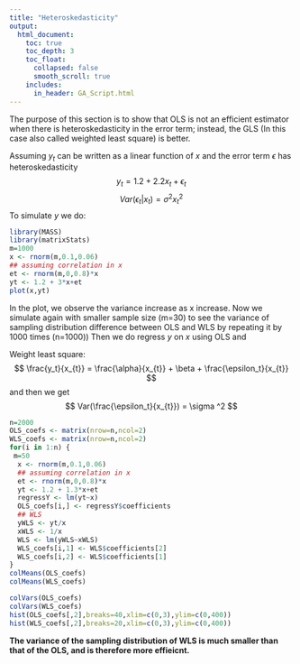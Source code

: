 ```yaml
---
title: "Heteroskedasticity"
output:
  html_document:
    toc: true
    toc_depth: 3
    toc_float:
      collapsed: false
      smooth_scroll: true
    includes:
      in_header: GA_Script.html
---
```


The purpose of this section is to show that OLS is not an efficient estimator when there is heteroskedasticity in the error term; instead, the GLS (In this case also called weighted least square) is better.

Assuming $y_t$ can be written as a linear function of $x$ and the error term $\epsilon$ has heteroskedasticity
$$y_t = 1.2 + 2.2 x_{t}  + \epsilon_t $$
$$ Var(\epsilon_t | x_t) = \sigma^2 x_{t}^2 $$
To simulate $y$ we do:
```r
library(MASS)
library(matrixStats)
m=1000
x <- rnorm(m,0.1,0.06)
## assuming correlation in x
et <- rnorm(m,0,0.8)*x
yt <- 1.2 + 3*x+et
plot(x,yt)
```
     
In the plot, we observe the variance increase as x increase.
Now we simulate again with smaller sample size (m=30) to see the variance of sampling distribution difference between OLS and WLS by repeating it by 1000 times (n=1000))
Then we do regress $y$ on $x$ using OLS and

Weight least square:
$$ \frac{y_t}{x_{t}} = \frac{\alpha}{x_{t}}  + \beta + \frac{\epsilon_t}{x_{t}}  $$
and then we get $$ Var(\frac{\epsilon_t}{x_{t}}) = \sigma ^2 $$

```r
n=2000
OLS_coefs <- matrix(nrow=n,ncol=2)
WLS_coefs <- matrix(nrow=n,ncol=2)
for(i in 1:n) {
 m=50
  x <- rnorm(m,0.1,0.06)
  ## assuming correlation in x
  et <- rnorm(m,0,0.8)*x
  yt <- 1.2 + 1.3*x+et
  regressY <- lm(yt~x)
  OLS_coefs[i,] <- regressY$coefficients 
  ## WLS
  yWLS <- yt/x
  xWLS <- 1/x
  WLS <- lm(yWLS~xWLS)
  WLS_coefs[i,1] <- WLS$coefficients[2]
  WLS_coefs[i,2] <- WLS$coefficients[1]
}
colMeans(OLS_coefs)
colMeans(WLS_coefs)
```


```r
colVars(OLS_coefs)
colVars(WLS_coefs)
hist(OLS_coefs[,2],breaks=40,xlim=c(0,3),ylim=c(0,400))
hist(WLS_coefs[,2],breaks=20,xlim=c(0,3),ylim=c(0,400))
```
    

**The variance of the sampling distribution of WLS is much smaller than that of the OLS, and is therefore more effieicnt.**



